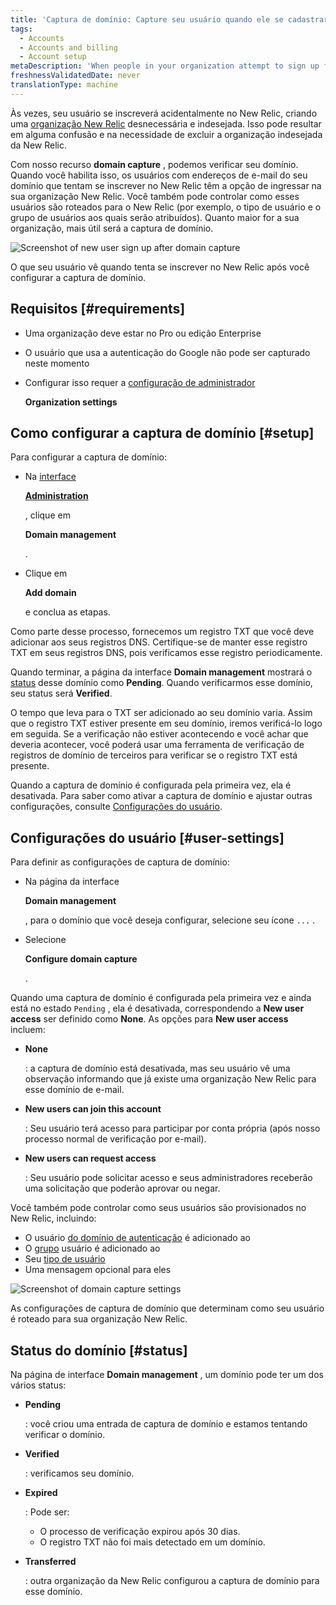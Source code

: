 ```yaml
---
title: 'Captura de domínio: Capture seu usuário quando ele se cadastrar no New Relic'
tags:
  - Accounts
  - Accounts and billing
  - Account setup
metaDescription: 'When people in your organization attempt to sign up for New Relic, you can use domain capture to control how they''re routed into your account.'
freshnessValidatedDate: never
translationType: machine
---
```





Às vezes, seu usuário se inscreverá acidentalmente no New Relic, criando uma [organização New Relic](/docs/accounts/accounts-billing/account-structure/new-relic-account-structure) desnecessária e indesejada. Isso pode resultar em alguma confusão e na necessidade de excluir a organização indesejada da New Relic.

Com nosso recurso <DNT>**domain capture**</DNT> , podemos verificar seu domínio. Quando você habilita isso, os usuários com endereços de e-mail do seu domínio que tentam se inscrever no New Relic têm a opção de ingressar na sua organização New Relic. Você também pode controlar como esses usuários são roteados para o New Relic (por exemplo, o tipo de usuário e o grupo de usuários aos quais serão atribuídos). Quanto maior for a sua organização, mais útil será a captura de domínio.

<img
  title="Screenshot of new user sign up after domain capture"
  alt="Screenshot of new user sign up after domain capture"
  src={accountsDomainCaptureNewUserLogin}
/>

<figcaption>
  O que seu usuário vê quando tenta se inscrever no New Relic após você configurar a captura de domínio.
</figcaption>

## Requisitos [#requirements]

* Uma organização deve estar no Pro ou edição Enterprise

* O usuário que usa a autenticação do Google não pode ser capturado neste momento

* Configurar isso requer a [configuração de administrador](/docs/accounts/accounts-billing/new-relic-one-user-management/user-management-concepts/#admin-settings)

  <DNT>**Organization settings**</DNT>

## Como configurar a captura de domínio [#setup]

Para configurar a captura de domínio:

* Na [interface](/docs/accounts/accounts-billing/new-relic-one-user-management/user-management-ui-and-tasks/#where)

  <DNT>[**Administration**](/docs/accounts/accounts-billing/new-relic-one-user-management/user-management-ui-and-tasks/#where)</DNT>

  [ ](/docs/accounts/accounts-billing/new-relic-one-user-management/user-management-ui-and-tasks/#where), clique em

  <DNT>**Domain management**</DNT>

  .

* Clique em

  <DNT>**Add domain**</DNT>

  e conclua as etapas.

Como parte desse processo, fornecemos um registro TXT que você deve adicionar aos seus registros DNS. Certifique-se de manter esse registro TXT em seus registros DNS, pois verificamos esse registro periodicamente.

Quando terminar, a página da interface <DNT>**Domain management**</DNT> mostrará o [status](#status) desse domínio como <DNT>**Pending**</DNT>. Quando verificarmos esse domínio, seu status será <DNT>**Verified**</DNT>.

O tempo que leva para o TXT ser adicionado ao seu domínio varia. Assim que o registro TXT estiver presente em seu domínio, iremos verificá-lo logo em seguida. Se a verificação não estiver acontecendo e você achar que deveria acontecer, você poderá usar uma ferramenta de verificação de registros de domínio de terceiros para verificar se o registro TXT está presente.

Quando a captura de domínio é configurada pela primeira vez, ela é desativada. Para saber como ativar a captura de domínio e ajustar outras configurações, consulte [Configurações do usuário](#user-settings).

## Configurações do usuário [#user-settings]

Para definir as configurações de captura de domínio:

* Na página da interface

  <DNT>**Domain management**</DNT>

  , para o domínio que você deseja configurar, selecione seu ícone `...` .

* Selecione

  <DNT>**Configure domain capture**</DNT>

  .

Quando uma captura de domínio é configurada pela primeira vez e ainda está no estado `Pending` , ela é desativada, correspondendo a <DNT>**New user access**</DNT> ser definido como <DNT>**None**</DNT>. As opções para <DNT>**New user access**</DNT> incluem:

* <DNT>**None**</DNT>

  : a captura de domínio está desativada, mas seu usuário vê uma observação informando que já existe uma organização New Relic para esse domínio de e-mail.

* <DNT>**New users can join this account**</DNT>

  : Seu usuário terá acesso para participar por conta própria (após nosso processo normal de verificação por e-mail).

* <DNT>**New users can request access**</DNT>

  : Seu usuário pode solicitar acesso e seus administradores receberão uma solicitação que poderão aprovar ou negar.

Você também pode controlar como seus usuários são provisionados no New Relic, incluindo:

* O usuário [do domínio de autenticação](/docs/accounts/accounts-billing/new-relic-one-user-management/authentication-domains-saml-sso-scim-more) é adicionado ao
* O [grupo](/docs/accounts/accounts-billing/new-relic-one-user-management/user-management-concepts#groups) usuário é adicionado ao
* Seu [tipo de usuário](/docs/accounts/accounts-billing/new-relic-one-user-management/user-type)
* Uma mensagem opcional para eles

<img
  title="Screenshot of domain capture settings"
  alt="Screenshot of domain capture settings"
  src={accountsDomainCaptureSettings}
/>

<figcaption>
  As configurações de captura de domínio que determinam como seu usuário é roteado para sua organização New Relic.
</figcaption>

## Status do domínio [#status]

Na página de interface <DNT>**Domain management**</DNT> , um domínio pode ter um dos vários status:

* <DNT>**Pending**</DNT>

  : você criou uma entrada de captura de domínio e estamos tentando verificar o domínio.

* <DNT>**Verified**</DNT>

  : verificamos seu domínio.

* <DNT>**Expired**</DNT>

  : Pode ser:

  * O processo de verificação expirou após 30 dias.
  * O registro TXT não foi mais detectado em um domínio.

* <DNT>**Transferred**</DNT>

  : outra organização da New Relic configurou a captura de domínio para esse domínio.